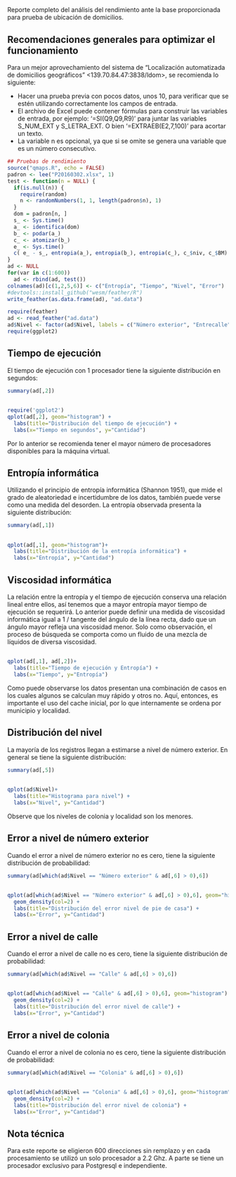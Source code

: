 ##

Reporte completo del análisis del rendimiento ante la base proporcionada para prueba de ubicación de domicilios.

## Recomendaciones generales para optimizar el funcionamiento

Para un mejor aprovechamiento del sistema de "Localización automatizada de domicilios geográficos"  <139.70.84.47:3838/ldom>, se recomienda lo siguiente:

- Hacer una prueba previa con pocos datos, unos 10, para verificar que se estén utilizando correctamente los campos de entrada.
- El archivo de Excel puede contener fórmulas para construir las variables de entrada, por ejemplo: '=SI(Q9,Q9,R9)' para juntar las variables S_NUM_EXT y S_LETRA_EXT. O bien '=EXTRAEB(E2,7,100)' para acortar un texto.
- La variable n es opcional, ya que si se omite se genera una variable que es un número consecutivo.

```r
## Pruebas de rendimiento
source("qmaps.R", echo = FALSE)
padron <- lee("P20160302.xlsx", 1)
test <- function(n = NULL) {
  if(is.null(n)) {
    require(random)
    n <- randomNumbers(1, 1, length(padron$n), 1)
  }
  dom = padron[n, ]
  s_ <- Sys.time()
  a_ <- identifica(dom)
  b_ <- podar(a_)
  c_ <- atomizar(b_)
  e_ <- Sys.time()
  c( e_ - s_, entropia(a_), entropia(b_), entropia(c_), c_$niv, c_$BM)
}
ad <- NULL
for(var in c(1:600))
  ad <- rbind(ad, test())
colnames(ad)[c(1,2,5,6)] <- c("Entropía", "Tiempo", "Nivel", "Error")
#devtools::install_github("wesm/feather/R")
write_feather(as.data.frame(ad), "ad.data")
```

```r
require(feather)
ad <- read_feather("ad.data")
ad$Nivel <- factor(ad$Nivel, labels = c("Número exterior", "Entrecalle", "Calle", "Colonia", "Localidad"))
require(ggplot2)
```

## Tiempo de ejecución

El tiempo de ejecución con 1 procesador tiene la siguiente distribución en segundos:
```r
summary(ad[,2])
```

##
```r
require('ggplot2')
qplot(ad[,2], geom="histogram") +
  labs(title="Distribución del tiempo de ejecución") +
  labs(x="Tiempo en segundos", y="Cantidad")
```

Por lo anterior se recomienda tener el mayor número de procesadores disponibles para la máquina virtual.

## Entropía informática

Utilizando el principio de entropía informática (Shannon 1951),
que mide el grado de aleatoriedad e incertidumbre
de los datos, también puede verse como una medida del desorden.
La entropía observada presenta la siguiente distribución:

```r
summary(ad[,1])
```

##
```r
qplot(ad[,1], geom="histogram")+
  labs(title="Distribución de la entropía informática") +
  labs(x="Entropía", y="Cantidad")
```

## Viscosidad informática

La relación entre la entropía y el tiempo de ejecución conserva una relación lineal entre ellos, así tenemos que a mayor entropía mayor tiempo de ejecución se requerirá. Lo anterior puede definir una medida de viscosidad informática igual a 1 / tangente del ángulo de la línea recta, dado que un ángulo mayor refleja una viscosidad menor. Solo como observación, el proceso de búsqueda se comporta como un fluido de una mezcla de líquidos de diversa viscosidad.

##
```r
qplot(ad[,1], ad[,2])+
  labs(title="Tiempo de ejecución y Entropía") +
  labs(x="Tiempo", y="Entropía")
```

Como puede observarse los datos presentan una combinación de casos en los cuales algunos se calculan muy rápido y otros no. Aquí, entonces, es importante el uso del cache inicial, por lo que internamente se ordena por municipio y localidad.

## Distribución del nivel

La mayoría de los registros llegan a estimarse a nivel de número exterior. En general se tiene la siguiente distribución:
```r
summary(ad[,5])
```

##
```r
qplot(ad$Nivel)+ 
  labs(title="Histograma para nivel") +
  labs(x="Nivel", y="Cantidad")
```

Observe que los niveles de colonia y localidad son los menores.

## Error a nivel de número exterior

Cuando el error a nivel de número exterior no es cero, tiene la siguiente distribución de probabilidad:
```r
summary(ad[which(ad$Nivel == "Número exterior" & ad[,6] > 0),6])
```

##
```r
qplot(ad[which(ad$Nivel == "Número exterior" & ad[,6] > 0),6], geom="histogram")+
  geom_density(col=2) + 
  labs(title="Distribución del error nivel de pie de casa") +
  labs(x="Error", y="Cantidad")
```

## Error a nivel de calle

Cuando el error a nivel de calle no es cero, tiene la siguiente distribución de probabilidad:

```r
summary(ad[which(ad$Nivel == "Calle" & ad[,6] > 0),6])
```

##
```r
qplot(ad[which(ad$Nivel == "Calle" & ad[,6] > 0),6], geom="histogram") +
  geom_density(col=2) + 
  labs(title="Distribución del error nivel de calle") +
  labs(x="Error", y="Cantidad")
```

## Error a nivel de colonia

Cuando el error a nivel de colonia no es cero, tiene la siguiente distribución de probabilidad:
```r
summary(ad[which(ad$Nivel == "Colonia" & ad[,6] > 0),6])
```

##
```r
qplot(ad[which(ad$Nivel == "Colonia" & ad[,6] > 0),6], geom="histogram") +
  geom_density(col=2) + 
  labs(title="Distribución del error nivel de colonia") +
  labs(x="Error", y="Cantidad")
```

## Nota técnica

Para este reporte se eligieron 600 direcciones sin remplazo y en cada procesamiento se utilizó un solo procesador a 2.2 Ghz. A parte se tiene un procesador exclusivo para Postgresql e independiente.
